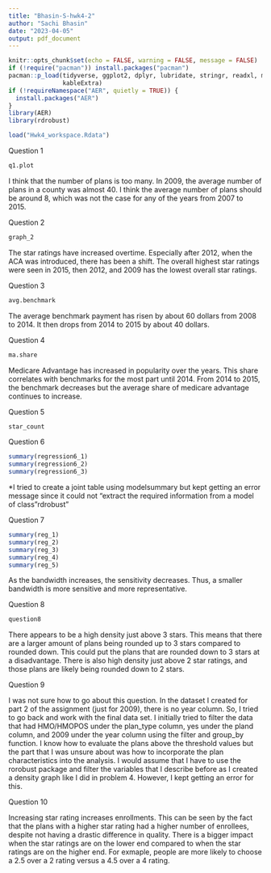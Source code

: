 ```yaml
---
title: "Bhasin-S-hwk4-2"
author: "Sachi Bhasin"
date: "2023-04-05"
output: pdf_document
---
```


```r
knitr::opts_chunk$set(echo = FALSE, warning = FALSE, message = FALSE)
if (!require("pacman")) install.packages("pacman")
pacman::p_load(tidyverse, ggplot2, dplyr, lubridate, stringr, readxl, modelsummary, data.table, gdata, scales,
               kableExtra)
if (!requireNamespace("AER", quietly = TRUE)) {
  install.packages("AER")
}
library(AER)
library(rdrobust)

load("Hwk4_workspace.Rdata")
```

\newpage

\vspace{.2in}
\noindent Question 1

```r
q1.plot 
```
I think that the number of plans is too many. In 2009, the average number of plans in a county was almost 40. I think the average number of plans should be around 8, which was not the case for any of the years from 2007 to 2015. 


\newpage

\vspace{.2in}
\noindent Question 2

```r
graph_2
```

The star ratings have increased overtime. Especially after 2012, when the ACA was introduced, there has been a shift. The overall highest star ratings were seen in 2015, then 2012, and 2009 has the lowest overall star ratings.

\newpage

\vspace{.2in}
\noindent Question 3

```r
avg.benchmark
```

The average benchmark payment has risen by about 60 dollars from 2008 to 2014. It then drops from 2014 to 2015 by about 40 dollars. 

\newpage

\vspace{.2in}
\noindent Question 4

```r
ma.share
```
Medicare Advantage has increased in popularity over the years. This share correlates with benchmarks for the most part until 2014. From 2014 to 2015, the benchmark decreases but the average share of medicare advantage continues to increase. 

\newpage

\vspace{.2in}
\noindent Question 5

```r
star_count
```

\newpage

\vspace{.2in}
\noindent Question 6

```r
summary(regression6_1)
summary(regression6_2)
summary(regression6_3)
```
*I tried to create a joint table using modelsummary but kept getting an error message since it could not "extract the required information from a model of class "rdrobust" 



\newpage

\vspace{.2in}
\noindent Question 7

```r
summary(reg_1)
summary(reg_2)
summary(reg_3)
summary(reg_4)
summary(reg_5)
```

As the bandwidth increases, the sensitivity decreases. Thus, a smaller bandwidth is more sensitive and more representative. 

\newpage

\vspace{.2in}
\noindent Question 8

```r

question8
```

There appears to be a high density just above 3 stars. This means that there are a larger amount of plans being rounded up to 3 stars compared to rounded down. This could put the plans that are rounded down to 3 stars at a disadvantage. There is also high density just above 2 star ratings, and those plans are likely being rounded down to 2 stars.

\newpage

\vspace{.2in}
\noindent Question 9 

I was not sure how to go about this question. In the dataset I created for part 2 of the assignment (just for 2009), there is no year column. So, I tried to go back and work with the final data set. I initially tried to filter the data that had HMO/HMOPOS under the plan_type column, yes under the pland column, and 2009 under the year column using the filter and group_by function. I know how to evaluate the plans above the threshold values but the part that I was unsure about was how to incorporate the plan characteristics into the analysis. I would assume that I have to use the rorobust package and filter the variables that I describe before as I created a density graph like I did in problem 4. However, I kept getting an error for this. 

\newpage

\vspace{.2in}
\noindent Question 10

Increasing star rating increases enrollments. This can be seen by the fact that the plans with a higher star rating had a higher number of enrollees, despite not having a drastic difference in quality. There is a bigger impact when the star ratings are on the lower end compared to when the star ratings are on the higher end. For exmaple, people are more likely to choose a 2.5 over a 2 rating versus a 4.5 over a 4 rating. 

